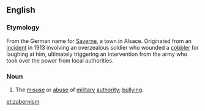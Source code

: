 ==English==

===Etymology===
From the German name for [[Wikipedia:Saverne|Saverne]], a town in Alsace. Originated from an [[Wikipedia:Saverne Affair|incident]] in 1913 involving an overzealous soldier who wounded a [[cobbler]] for laughing at him, ultimately triggering an intervention from the army who took over the power from local authorities.

===Noun===
{{en-noun|-}}

# {{context|obsolete|lang=en}} The [[misuse]] or [[abuse]] of [[military]] [[authority]]; [[bullying]].

[[et:zabernism]]